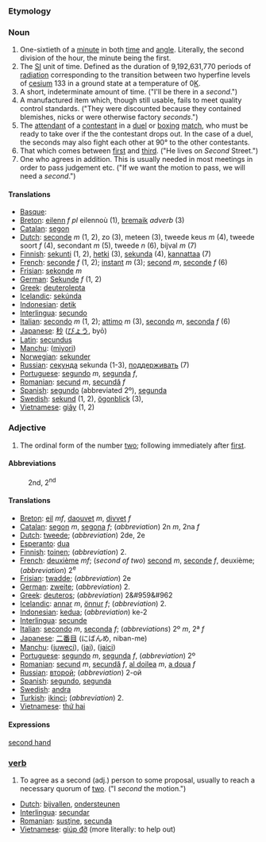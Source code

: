 ===Etymology===

===Noun===

# One-sixtieth of a [[minute]] in both [[time]] and [[angle]]. Literally, the second division of the hour, the minute being the first.
# The [[SI]] unit of time.  Defined as the duration of 9,192,631,770 periods of [[radiation]] corresponding to the transition between two hyperfine levels of [[cesium]] 133 in a ground state at a temperature of 0[[Kelvin|K]].
# A short, indeterminate amount of time. ("I'll be there in a ''second''.")
# A manufactured item which, though still usable, fails to meet quality control standards. ("They were discounted because they contained blemishes, nicks or were otherwise factory ''seconds''.")
# The [[attendant]] of a [[contestant]] in a [[duel]] or [[box|boxing]] [[match]], who must be ready to take over if the the contestant drops out. In the case of a duel, the seconds may also fight each other at 90° to the other contestants.
# That which comes between [[first]] and [[third]].  ("He lives on ''Second'' Street.")
# One who agrees in addition. This is usually needed in most meetings in order to pass judgement etc.  ("If we want the motion to pass, we will need a ''second''.")

====Translations====

*[[Basque]]: [[]]
*[[Breton]]: [[eilenn]] ''f pl'' eilennoù (1), [[bremaik]] ''adverb'' (3)
*[[Catalan]]: [[segon]]
*[[Dutch]]: [[seconde]] ''m'' (1, 2), zo (3), meteen (3), tweede keus ''m'' (4), tweede soort ''f'' (4), secondant ''m'' (5), tweede ''n'' (6), bijval ''m'' (7)
*[[Finnish]]: [[sekunti]] (1, 2), [[hetki]] (3), [[sekunda]] (4), [[kannattaa]] (7)
*[[French]]: [[seconde]] ''f'' (1, 2); [[instant]] ''m'' (3); [[second]] ''m'', [[seconde]] ''f'' (6)
*[[Frisian]]: [[sekonde]] ''m''
*[[German]]: [[Sekunde]] ''f'' (1, 2)
*[[Greek]]: [[deuterolepta]]
*[[Icelandic]]: [[sekúnda]]
*[[Indonesian]]: [[detik]]
*[[Interlingua]]: [[secundo]]
*[[Italian]]: [[secondo]] ''m'' (1, 2); [[attimo]] ''m'' (3), [[secondo]] ''m'', [[seconda]] ''f'' (6)
*[[Japanese]]: [[秒]] ([[びょう]], byō)
*[[Latin]]: [[secundus]]
*[[Manchu]]: ([[miyori]])
*[[Norwegian]]: [[sekunder]]
*[[Russian]]: [[секунда]] sekunda (1-3), [[поддерживать]] (7)
*[[Portuguese]]: [[segundo]] ''m'', [[segunda]] ''f'', 
*[[Romanian]]: [[secund]] ''m'', [[secundă]] ''f''
*[[Spanish]]: [[segundo]] (abbreviated 2º), [[segunda]]
*[[Swedish]]: [[sekund]] (1, 2),  [[ögonblick]] (3),
*[[Vietnamese]]: [[giây]] (1, 2)

===Adjective===

# The ordinal form of the number [[two]]; following immediately after [[first]].

====Abbreviations====
:2nd, 2<sup>nd</sup>

====Translations====

*[[Breton]]: [[eil]] ''mf'', [[daouvet]] ''m'', [[divvet]] ''f''
*[[Catalan]]: [[segon]] ''m'', [[segona]] ''f''; (''abbreviation'') 2n ''m'',  2na ''f''
*[[Dutch]]: [[tweede]]; (''abbreviation'') 2de, 2e
*[[Esperanto]]: [[dua]]
*[[Finnish]]: [[toinen]]; (''abbreviation'') 2.
*[[French]]: [[deuxième]] ''mf''; (''second of two'') [[second]] ''m'', [[seconde]] ''f'', deuxième; (''abbreviation'') 2<sup>e</sup>
*[[Frisian]]: [[twadde]]; (''abbreviation'') 2e
*[[German]]: [[zweite]]; (''abbreviation'') 2.
*[[Greek]]: [[deuteros]]; (''abbreviation'') 2&#959&#962
*[[Icelandic]]: [[annar]] ''m'', [[önnur]] ''f''; (''abbreviation'') 2.
*[[Indonesian]]: [[kedua]]; (''abbreviation'') ke-2
*[[Interlingua]]: [[secunde]]
*[[Italian]]: [[secondo]] ''m'', [[seconda]] ''f''; (''abbreviations'') 2º ''m'', 2ª ''f''
*[[Japanese]]: [[二番目]] (にばんめ, niban-me)
*[[Manchu]]: ([[juweci]]), ([[jai]]), ([[jaici]])
*[[Portuguese]]: [[segundo]] ''m'', [[segunda]] ''f'', (''abbreviation'') 2º
*[[Romanian]]: [[secund]] ''m'', [[secundă]] ''f'', [[al doilea]] ''m'', [[a doua]] ''f''
*[[Russian]]: [[второй]]; (''abbreviation'') 2-ой
*[[Spanish]]: [[segundo]], [[segunda]]
*[[Swedish]]: [[andra]]
*[[Turkish]]: [[ikinci]]; (''abbreviation'') 2.
*[[Vietnamese]]: [[thứ hai]]

====Expressions====
[[second hand]]

===[[verb]]===
# To agree as a second (adj.) person to some proposal, usually to reach a necessary quorum of [[two]]. ("I ''second'' the motion.")

*[[Dutch]]: [[bijvallen]], [[ondersteunen]]
*[[Interlingua]]: [[secundar]]
*[[Romanian]]: [[susţine]], [[secunda]]
*[[Vietnamese]]: [[giúp đỡ]] (more literally: to help out)